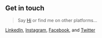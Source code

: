 ## Get in touch

> Say [Hi](mailto:simonyost@gmail.com) or find me on other platforms...

[LinkedIn](https://www.linkedin.com/in/simonyost), [Instagram](http://instagram.com/simon.yost), [Facebook](https://www.facebook.com/simonyost), and [Twitter](http://twitter.com/simonyost)
